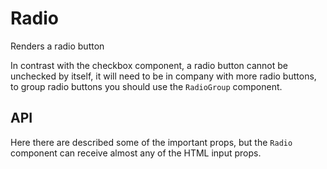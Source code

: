 

<Meta of={RadioStories} />

# Radio

Renders a radio button

<Canvas of={RadioStories.Primary} />

In contrast with the checkbox component, a radio button cannot be unchecked by itself, it will need to be in company with more radio buttons,
to group radio buttons you should use the `RadioGroup` component.

## API

Here there are described some of the important props, but the `Radio` component can receive almost any of the HTML input props.

<ArgTypes of={RadioStories} />
